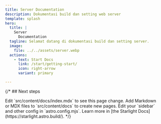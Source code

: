 ```yaml
---
title: Server Documentation
description: Dokumentasi build dan setting web server
template: splash
hero:
  title: |
    Server 
      Documentation
  tagline: Selamat datang di dokumentasi build dan setting server. 
  image:
    file: ../../assets/server.webp
  actions:
    - text: Start Docs
      link: /start/getting-start/
      icon: right-arrow
      variant: primary

---
```




{/* ## Next steps

<CardGrid stagger>
	<Card title="Update content" icon="pencil">
		Edit `src/content/docs/index.mdx` to see this page change.
	</Card>
	<Card title="Add new content" icon="add-document">
		Add Markdown or MDX files to `src/content/docs` to create new pages.
	</Card>
	<Card title="Configure your site" icon="setting">
		Edit your `sidebar` and other config in `astro.config.mjs`.
	</Card>
	<Card title="Read the docs" icon="open-book">
		Learn more in [the Starlight Docs](https://starlight.astro.build/).
	</Card>
</CardGrid> */}
